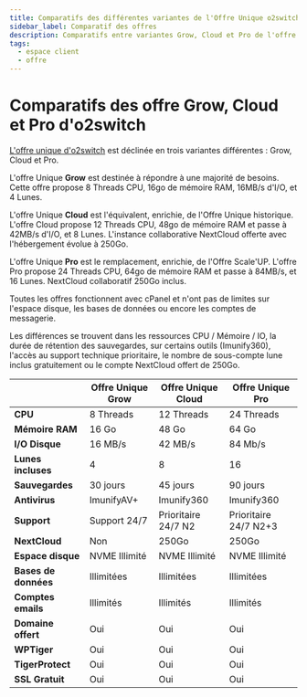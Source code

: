 ```yaml
---
title: Comparatifs des différentes variantes de l'Offre Unique o2switch
sidebar_label: Comparatif des offres
description: Comparatifs entre variantes Grow, Cloud et Pro de l'offre unique d'hébergement web o2switch
tags:
  - espace client
  - offre
---
```


# Comparatifs des offre Grow, Cloud et Pro d'o2switch

[L'offre unique d'o2switch](https://www.o2switch.fr/hebergement-illimite/) est déclinée en trois variantes différentes :
Grow, Cloud et Pro.

L'offre Unique **Grow** est destinée à répondre à une majorité de besoins.
Cette offre propose 8 Threads CPU, 16go de mémoire RAM, 16MB/s d'I/O, et 4 Lunes.

L'offre Unique **Cloud** est l'équivalent, enrichie, de l'Offre Unique historique. L'offre Cloud propose 12 Threads CPU,
48go de mémoire RAM et passe à 42MB/s d'I/O, et 8 Lunes. L'instance collaborative NextCloud offerte avec l'hébergement
évolue à 250Go.

L'offre Unique **Pro** est le remplacement, enrichie, de l'Offre Scale'UP. L'offre Pro propose 24 Threads CPU, 64go de
mémoire RAM et passe à 84MB/s, et 16 Lunes. NextCloud collaboratif 250Go inclus.

Toutes les offres fonctionnent avec cPanel et n'ont pas de limites sur l'espace disque, les bases de données ou encore
les comptes de messagerie. 

Les différences se trouvent dans les ressources CPU / Mémoire / IO, la durée de rétention des sauvegardes, sur certains
outils (Imunify360), l'accès au support technique prioritaire, le nombre de sous-compte lune inclus gratuitement ou le 
compte NextCloud offert de 250Go.

|                      | Offre Unique Grow | Offre Unique Cloud  | Offre Unique Pro      |
|----------------------|-------------------|---------------------|-----------------------|
| **CPU**              | 8 Threads         | 12 Threads          | 24 Threads            |
| **Mémoire RAM**      | 16 Go             | 48 Go               | 64 Go                 |
| **I/O Disque**       | 16 MB/s           | 42 MB/s             | 84 Mb/s               |
| **Lunes incluses**   | 4                 | 8                   | 16                    |
| **Sauvegardes**      | 30 jours          | 45 jours            | 90 jours              |
| **Antivirus**        | ImunifyAV+        | Imunify360          | Imunify360            |
| **Support**          | Support 24/7      | Prioritaire 24/7 N2 | Prioritaire 24/7 N2+3 |
| **NextCloud**        | Non               | 250Go               | 250Go                 |
| **Espace disque**    | NVME Illimité     | NVME Illimité       | NVME Illimité         |
| **Bases de données** | Illimitées        | Illimitées          | Illimitées            |
| **Comptes emails**   | Illimités         | Illimités           | Illimités             |
| **Domaine offert**   | Oui               | Oui                 | Oui                   |
| **WPTiger**          | Oui               | Oui                 | Oui                   |
| **TigerProtect**     | Oui               | Oui                 | Oui                   |
| **SSL Gratuit**      | Oui               | Oui                 | Oui                   |